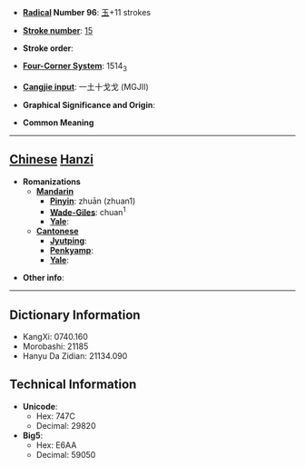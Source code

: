* '''[[Wiktionary:Chinese radical index| Radical]] Number 96''': [[Wiktionary:Chinese radical index 玉|玉]]+11 strokes

* '''[[Wiktionary:Chinese total strokes index|Stroke number]]''': [[Wiktionary:Chinese total strokes index 15|15]]

* '''Stroke order''': 

* '''[[Wiktionary:Chinese four corner index|Four-Corner System]]''': 1514<sub>3</sub>

* '''[[Wiktionary:Chinese Cangjie index|Cangjie input]]''': 一土十戈戈 (MGJII)

* '''Graphical Significance and Origin''': 

* '''Common Meaning'''

----

== [[Chinese]] [[Hanzi]] ==

* '''Romanizations'''
** '''[[Mandarin]]'''
*** '''[[Pinyin]]''': zhuān (zhuan1)
*** '''[[Wade-Giles]]''': chuan<sup>1</sup>
*** '''[[Yale]]''': 
** '''[[Cantonese]]'''
*** '''[[Jyutping]]''':
*** '''[[Penkyamp]]''': 
*** '''[[Yale]]''': 

* '''Other info''': 

----

== Dictionary Information ==

* KangXi: 0740.160
* Morobashi: 21185
* Hanyu Da Zidian: 21134.090

== Technical Information ==

* '''Unicode''':
** Hex: 747C
** Decimal: 29820
* '''Big5''':
** Hex: E6AA
** Decimal: 59050